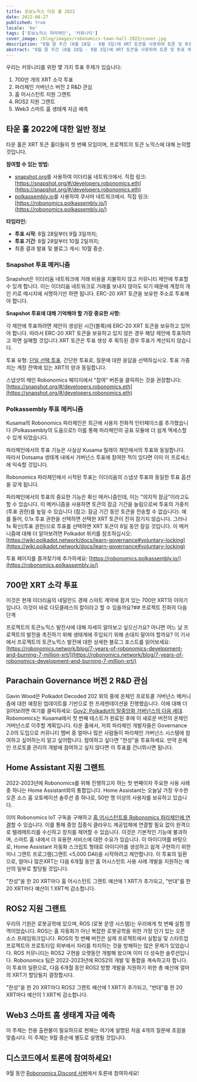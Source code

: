 ```yaml
---
title: 로보노믹스 타운 홀 2022
date: 2022-08-27
published: true
locale: 'ko'
tags: ['로보노믹스 파라체인', '커뮤니티']
cover_image: /blog/images/robonomics-town-hall-2022/cover.jpg
description: "8월 말 주간 (8월 28일 - 9월 3일)에 XRT 토큰을 사용하여 토론 및 투표 메커니즘에 참여할 준비를 해주세요!"
abstract: "8월 말 주간 (8월 28일 - 9월 3일)에 XRT 토큰을 사용하여 토론 및 투표 메커니즘에 참여할 준비를 해주세요!"
---
```


우리는 커뮤니티를 위한 몇 가지 투표 주제가 있습니다:

1. 700만 개의 XRT 소각 투표
2. 파라체인 거버넌스 버전 2 R&D 관심
3. 홈 어시스턴트 지원 그랜트
4. ROS2 지원 그랜트
5. Web3 스마트 홈 생태계 자금 예측

## 타운 홀 2022에 대한 일반 정보

타운 홀은 XRT 토큰 홀더들의 첫 번째 모임이며, 프로젝트의 토큰 노믹스에 대해 논의할 것입니다.

**참여할 수 있는 방법:** 

- [snapshot.org](http://snapshot.org/)를 사용하여 이더리움 네트워크에서. 직접 링크: [https://snapshot.org/#/developers.robonomics.eth](https://snapshot.org/#/developers.robonomics.eth)
- [polkassembly.io](http://polkassembly.io/)를 사용하여 쿠사마 네트워크에서. 직접 링크: [https://robonomics.polkassembly.io/](https://robonomics.polkassembly.io/)

**타임라인:** 

- **투표 시작**: 8월 28일부터 9월 3일까지;
- **투표 기간**: 8월 28일부터 10월 2일까지;
- 최종 결과 발표 및 블로그 게시: 10월 중순.

### Snapshot 투표 메커니즘

Snapshot은 이더리움 네트워크에 거래 비용을 지불하지 않고 커뮤니티 제안에 투표할 수 있게 합니다. 이는 이더리움 네트워크로 거래를 보내지 않아도 되기 때문에 계정의 개인 키로 메시지에 서명하기만 하면 됩니다. ERC-20 XRT 토큰을 보유한 주소로 투표해야 합니다.

**Snapshot 투표에 대해 기억해야 할 가장 중요한 사항:**

각 제안에 투표하려면 제안이 생성된 시간(블록)에 ERC-20 XRT 토큰을 보유하고 있어야 합니다. 따라서 ERC-20 XRT 토큰을 보유하고 있지 않은 경우 해당 제안에 투표하려고 하면 실패할 것입니다.XRT 토큰은 투표 생성 후 획득된 경우 투표가 계산되지 않습니다.

투표 유형: [단일 선택 투표](https://docs.snapshot.org/proposals/voting-types#single-choice-voting). 간단한 투표로, 질문에 대한 응답을 선택하십시오. 투표 가중치는 계정 잔액에 있는 XRT의 양과 동일합니다.

스냅샷의 메인 Robonomics 페이지에서 "참여" 버튼을 클릭하는 것을 권장합니다: [https://snapshot.org/#/developers.robonomics.eth](https://snapshot.org/#/developers.robonomics.eth)

### Polkassembly 투표 메커니즘

Kusama의 Robonomics 파라체인은 최근에 사용자 친화적 인터페이스를 추가했습니다 (Polkassembly의 도움으로!) 이를 통해 파라체인의 공표 모듈에 더 쉽게 액세스할 수 있게 되었습니다.

파라체인에서의 투표 기능은 사실상 Kusama 릴레이 체인에서의 투표와 동일합니다. 따라서 Dotsama 생태계 내에서 거버넌스 투표에 참여한 적이 있다면 이미 이 프로세스에 익숙할 것입니다.

Robonomics 파라체인에서 시작된 투표는 이더리움의 스냅샷 투표와 동일한 투표 옵션을 갖게 됩니다.

파라체인에서의 투표의 중요한 기능은 확신 메커니즘인데, 이는 "의지적 잠금"이라고도 할 수 있습니다. 이 메커니즘을 사용하면 토큰의 잠금 기간을 늘림으로써 투표의 가중치(투표 권한)를 높일 수 있습니다 (참고: 잠금 기간 동안 토큰을 전송할 수 없습니다). 예를 들어, 0.1x 투표 권한을 선택하면 선택한 XRT 토큰이 전혀 잠기지 않습니다. 그러나 1x 확신(투표 권한)으로 투표를 선택하면 XRT 토큰이 8일 동안 잠길 것입니다. 이 메커니즘에 대해 더 알아보려면 Polkadot 위키를 참조하십시오: [https://wiki.polkadot.network/docs/learn-governance#voluntary-locking](https://wiki.polkadot.network/docs/learn-governance#voluntary-locking)

투표 페이지를 즐겨찾기에 추가하세요: [https://robonomics.polkassembly.io/](https://robonomics.polkassembly.io/)

## 700만 XRT 소각 투표

이것은 현재 이더리움의 네덜란드 경매 스마트 계약에 잠겨 있는 700만 XRT의 이야기입니다. 이것이 바로 다모클레스의 칼이라고 할 수 있을까요?## 프로젝트 진화의 다음 단계

프로젝트의 토큰노믹스 발전사에 대해 자세히 알아보고 싶으신가요? 아니면 어느 날 프로젝트의 발전을 촉진하기 위해 생태계에 주입되기 위해 손대지 말아야 할까요? 이 기사에서 프로젝트의 토큰노믹스 발전에 대한 상세한 블로그 포스트를 읽어보세요: [https://robonomics.network/blog/7-years-of-robonomics-development-and-burning-7-million-xrt/](https://robonomics.network/blog/7-years-of-robonomics-development-and-burning-7-million-xrt/)

## Parachain Governance 버전 2 R&D 관심

Gavin Wood은 Polkadot Decoded 202 회의 중에 온체인 프로토콜 거버넌스 메커니즘에 대한 예정된 업데이트를 기반으로 한 프레젠테이션을 진행했습니다. 이에 대해 더 읽어보려면 여기를 클릭하세요: [Gov2: Polkadot의 탈중앙화 거버넌스의 다음 세대](https://polkadot.network/blog/gov2-polkadots-next-generation-of-decentralised-governance/). Robonomics는 Kusama에서 첫 번째 테스트가 완료된 후에 이 새로운 버전의 온체인 거버넌스로 이주할 계획입니다. 타운 홀에서, 저희 파라체인 개발자들은 Governance 2.0의 도입으로 커뮤니티 멤버 중 얼마나 많은 사람들이 파라체인 거버넌스 시스템에 참여하고 싶어하는지 알고 싶어합니다. 참여하고 싶다면 "찬성"을 투표하세요. 만약 온체인 프로토콜 관리의 개발에 참여하고 싶지 않다면 이 투표를 건너뛰시면 됩니다.

## Home Assistant 지원 그랜트

2022-2023년에 Robonomics를 위해 진행하고자 하는 첫 번째이자 주요한 사용 사례 중 하나는 Home Assistant와의 통합입니다. Home Assistant는 오늘날 가장 우수한 오픈 소스 홈 오토메이션 솔루션 중 하나로, 50만 명 이상의 사용자를 보유하고 있습니다.

이미 Robonomics IoT 구독을 구매하고 [홈 어시스턴트를 Robonomics 파라체인에 연결](https://wiki.robonomics.network/docs/en/home-assistant-begin/)할 수 있습니다. 이를 통해 중앙 집중식 클라우드 제공업체에 연결할 필요 없이 원격으로 텔레메트리를 수신하고 장치를 제어할 수 있습니다. 이것은 기본적인 기능에 불과하며, 스마트 홈 내에서 더 유용한 서비스에 대한 수요가 있습니다. 이 아이디어를 바탕으로, Home Assistant 자동화 스크립트 형태로 아이디어를 생성하고 쉽게 구현하기 위한 미니 그랜트 프로그램(그랜트 \<5,000 DAI)을 시작하려고 제안합니다. 이 투표의 일환으로, 얼마나 많은XRT는 다음 6개월 동안 홈 어시스턴트 사용 사례 개발을 지원하는 예산의 일부로 할당될 것입니다.

"찬성"을 한 20 XRT마다 홈 어시스턴트 그랜트 예산에 1 XRT가 추가되고, "반대"를 한 20 XRT마다 예산이 1 XRT씩 감소합니다.

## ROS2 지원 그랜트

우리의 기원은 로봇공학에 있으며, ROS (로봇 운영 시스템)는 우리에게 첫 번째 실험 영역이었습니다. ROS는 홈 자동화가 아닌 복잡한 로봇공학을 위한 가장 인기 있는 오픈 소스 프레임워크입니다. ROS의 첫 번째 버전은 실제 프로젝트에서 실험실 및 스타트업 프로젝트의 프로토타입 외부에서 자리를 차지하는 것을 방해하는 많은 문제가 있었습니다. ROS 커뮤니티는 ROS2 구현을 오랫동안 개발해 왔으며 이미 더 성숙한 솔루션입니다. Robonomics 팀은 2022-2023년에 ROS2의 개발 및 통합을 계속하고자 합니다. 이 투표의 일환으로, 다음 6개월 동안 ROS2 방향 개발을 지원하기 위한 총 예산에 얼마의 XRT가 할당될지 결정합시다.

"찬성"을 한 20 XRT마다 ROS2 그랜트 예산에 1 XRT가 추가되고, "반대"를 한 20 XRT마다 예산이 1 XRT씩 감소합니다.

## Web3 스마트 홈 생태계 자금 예측

이 주제는 전용 출판물이 필요하므로 현재는 여기에 설명된 처음 4개의 질문에 초점을 맞춥시다. 이 주제는 9월 중순에 별도로 설명될 것입니다.

## 디스코드에서 토론에 참여하세요!

9월 동안 [Robonomics Discord 서버](https://discord.gg/9ZSpkET9BQ)에서 토론에 참여하세요!